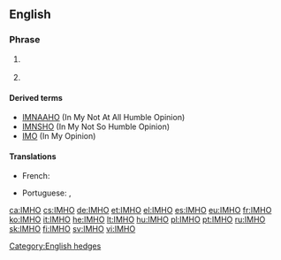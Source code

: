 ==English==

===Phrase===
{{eh-phrase}}

# {{context|Internet|lang=en}} {{initialism of|[[in my humble opinion]]|lang=en}}
# {{context|Internet|lang=en}} {{initialism of|[[in my honest opinion]]|lang=en}}

====Derived terms====
* [[IMNAAHO]] (In My Not At All Humble Opinion)
* [[IMNSHO]] (In My Not So Humble Opinion)
* [[IMO]] (In My Opinion)

====Translations====
{{trans-top|in my humble opinion}}
* French: {{t+|fr|àmha}}
{{trans-mid}}
* Portuguese: {{t+|pt|EMHO|}}, {{t+|pt|NMHO}}
{{trans-bottom}}

[[Category:English hedges]]
[[ca:IMHO]]
[[cs:IMHO]]
[[de:IMHO]]
[[et:IMHO]]
[[el:IMHO]]
[[es:IMHO]]
[[eu:IMHO]]
[[fr:IMHO]]
[[ko:IMHO]]
[[it:IMHO]]
[[he:IMHO]]
[[lt:IMHO]]
[[hu:IMHO]]
[[pl:IMHO]]
[[pt:IMHO]]
[[ru:IMHO]]
[[sk:IMHO]]
[[fi:IMHO]]
[[sv:IMHO]]
[[vi:IMHO]]